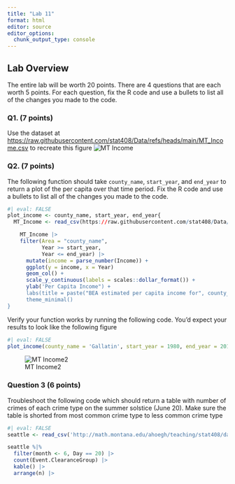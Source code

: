 ```yaml
---
title: "Lab 11"
format: html
editor: source
editor_options: 
  chunk_output_type: console
---
```


## Lab Overview

The entire lab will be worth 20 points. There are 4 questions that are each worth 5 points. For each question, fix the R code and use a bullets to list all of the changes you made to the code.

### Q1. (7 points)

Use the dataset at <https://raw.githubusercontent.com/stat408/Data/refs/heads/main/MT_Income.csv> to recreate this figure ![MT Income](https://github.com/stat408/Lab11/blob/master/Lab11_fig1.png?raw=true)



### Q2. (7 points)

The following function should take  `county_name`, `start_year`, and `end_year` to return a plot of the per capita over that time period. Fix the R code and use a bullets to list all of the changes you made to the code.

```r
#| eval: FALSE
plot_income <- county_name, start_year, end_year{
  MT_Income <- read_csv(https://raw.githubusercontent.com/stat408/Data/refs/heads/main/MT_Income.csv)

    MT_Income |>
    filter(Area = "county_name",
           Year >= start_year,
           Year <= end_year) |>
      mutate(income = parse_number(Income)) +
      ggplot(y = income, x = Year) 
      geom_col() +
      scale_y_continuous(labels = scales::dollar_format()) +
      ylab('Per Capita Income") +
      labs(title = paste("BEA estimated per capita income for", county_name, 'County')) +
      theme_minimal()
}
```



Verify your function works by running the following code. You'd expect your results to look like the following figure

```r
#| eval: FALSE
plot_income(county_name = 'Gallatin', start_year = 1980, end_year = 2019)
```

 ![MT Income2](https://github.com/stat408/Lab11/blob/master/Lab11_fig2.png?raw=true)
 
### Question 3 (6 points)
 
 Troubleshoot the following code which should return a table with number of crimes of each crime type on the summer solstice (June 20). Make sure the table is shorted from most common crime type to less common crime type
 
 
```r
#| eval: FALSE
seattle <- read_csv('http://math.montana.edu/ahoegh/teaching/stat408/datasets/Seattle_911_062016.csv') 

seattle %|%
  filter(month <- 6, Day == 20) |>
  count(Event.ClearanceGroup) |>
  kable() |>
  arrange(n) |>
  
``` 
